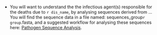 ```r

```
* You will want to understand the the infectious agent(s) responsible for the deaths due to `r dis_name`, by analysing sequences derived from ... You will find the sequence data in a file named: sequences_group`r group`.fasta, and a suggested workflow for analysing these sequences here: [Pathogen Sequence Analysis](Data_16S.qmd).